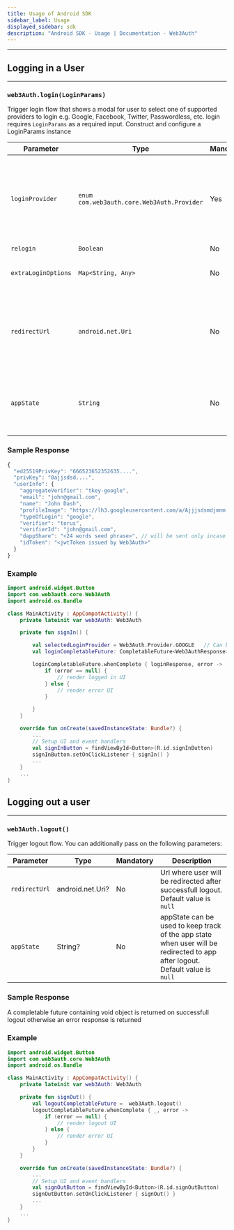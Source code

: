 ```yaml
---
title: Usage of Android SDK
sidebar_label: Usage
displayed_sidebar: sdk
description: "Android SDK - Usage | Documentation - Web3Auth"
---
```


---


## Logging in a User

---

### `web3Auth.login(LoginParams)`

Trigger login flow that shows a modal for user to select one of supported providers to login e.g. Google, Facebook, Twitter, Passwordless, etc. login
requires `LoginParams` as a required input. Construct and configure a LoginParams instance

| Parameter           | Type                                         | Mandatory | Description                                                                                                                                                                                  |
| ------------------- | -------------------------------------------- | --------- | -------------------------------------------------------------------------------------------------------------------------------------------------------------------------------------------- |
| `loginProvider`     | `enum` `com.web3auth.core.Web3Auth.Provider` | Yes       | Login provider, supported values are `GOOGLE`, `FACEBOOK`, `REDDIT`, `DISCORD`, `TWITCH`, `APPLE`, `LINE`, `GITHUB`, `KAKAO`, `LINKEDIN`, `TWITTER`, `WEIBO`, `WECHAT`, `EMAIL_PASSWORDLESS` |
| `relogin`           | `Boolean`                                    | No        | default is `null`                                                                                                                                                                            |
| `extraLoginOptions` | `Map<String, Any>`                           | No        | You can pass various oauth supported options, default is `null`                                                                                                                              |
| `redirectUrl`       | `android.net.Uri`                            | No        | Url where user will be redirected after successfull login. By default user will be redirected to same page where login will be initiated, default is `null`                                  |
| `appState`          | `String`                                     | No        | appState can be used to keep track of the app state when user will be redirected to app after login, default is `null`                                                                       |

### Sample Response

```javascript
{
  "ed25519PrivKey": "666523652352635....",
  "privKey": "0ajjsdsd....",
  "userInfo": {
    "aggregateVerifier": "tkey-google",
    "email": "john@gmail.com",
    "name": "John Dash",
    "profileImage": "https://lh3.googleusercontent.com/a/Ajjjsdsmdjmnm...",
    "typeOfLogin": "google",
    "verifier": "torus",
    "verifierId": "john@gmail.com",
    "dappShare": "<24 words seed phrase>", // will be sent only incase of custom verifiers
    "idToken": "<jwtToken issued by Web3Auth>"
  }
}
```

### Example

```kotlin
import android.widget.Button
import com.web3auth.core.Web3Auth
import android.os.Bundle

class MainActivity : AppCompatActivity() {
    private lateinit var web3Auth: Web3Auth

    private fun signIn() {

        val selectedLoginProvider = Web3Auth.Provider.GOOGLE   // Can be Google, Facebook, Twitch etc
        val loginCompletableFuture: CompletableFuture<Web3AuthResponse> = web3Auth.login(LoginParams(selectedLoginProvider))

        loginCompletableFuture.whenComplete { loginResponse, error ->
            if (error == null) {
                // render logged in UI
            } else {
                // render error UI
            }

        }
    }

    override fun onCreate(savedInstanceState: Bundle?) {
        ...
        // Setup UI and event handlers
        val signInButton = findViewById<Button>(R.id.signInButton)
        signInButton.setOnClickListener { signIn() }
        ...
    }
    ...
}
```

## Logging out a user

---

### `web3Auth.logout()`

Trigger logout flow. You can additionally pass on the following parameters:

| Parameter     | Type             | Mandatory | Description                                                                                                                   |
| ------------- | ---------------- | --------- | ----------------------------------------------------------------------------------------------------------------------------- |
| `redirectUrl` | android.net.Uri? | No        | Url where user will be redirected after successfull logout. Default value is `null`                                           |
| `appState`    | String?          | No        | appState can be used to keep track of the app state when user will be redirected to app after logout. Default value is `null` |

### Sample Response

A completable future containing void object is returned on successfull logout otherwise an error response is returned

### Example

```kotlin
import android.widget.Button
import com.web3auth.core.Web3Auth
import android.os.Bundle

class MainActivity : AppCompatActivity() {
    private lateinit var web3Auth: Web3Auth

    private fun signOut() {
        val logoutCompletableFuture =  web3Auth.logout()
        logoutCompletableFuture.whenComplete { _, error ->
            if (error == null) {
                // render logout UI
            } else {
                // render error UI
            }
        }
    }

    override fun onCreate(savedInstanceState: Bundle?) {
        ...
        // Setup UI and event handlers
        val signOutButton = findViewById<Button>(R.id.signOutButton)
        signOutButton.setOnClickListener { signOut() }
        ...
    }
    ...
}
```
